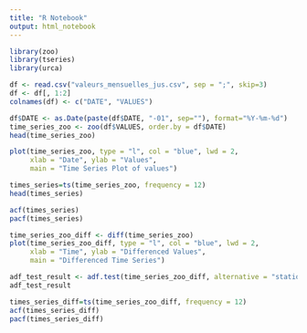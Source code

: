 ```yaml
---
title: "R Notebook"
output: html_notebook
---
```

```r
library(zoo)
library(tseries)
library(urca)
```

```r
df <- read.csv("valeurs_mensuelles_jus.csv", sep = ";", skip=3)
df <- df[, 1:2]
colnames(df) <- c("DATE", "VALUES")
```

```r
df$DATE <- as.Date(paste(df$DATE, "-01", sep=""), format="%Y-%m-%d")
time_series_zoo <- zoo(df$VALUES, order.by = df$DATE)
head(time_series_zoo)
```
```r
plot(time_series_zoo, type = "l", col = "blue", lwd = 2, 
     xlab = "Date", ylab = "Values", 
     main = "Time Series Plot of values")
```
```r
times_series=ts(time_series_zoo, frequency = 12)
head(times_series)
```
```r
acf(times_series)
pacf(times_series)
```
```r
time_series_zoo_diff <- diff(time_series_zoo)
plot(time_series_zoo_diff, type = "l", col = "blue", lwd = 2, 
     xlab = "Time", ylab = "Differenced Values", 
     main = "Differenced Time Series")
```
```r
adf_test_result <- adf.test(time_series_zoo_diff, alternative = "stationary")
adf_test_result
```
```r
times_series_diff=ts(time_series_zoo_diff, frequency = 12)
acf(times_series_diff)
pacf(times_series_diff)
```

